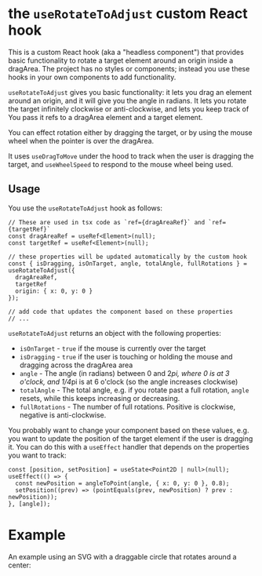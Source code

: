
<Meta of={useRotateToAdjust} title="useRotateToAdjust custom Hook" />

# the `useRotateToAdjust` custom React hook

This is a custom React hook (aka a "headless component") that provides basic functionality to rotate a target
element around an origin inside a dragArea. The project has no styles or components; instead you use
these hooks in your own components to add functionality.

`useRotateToAdjust` gives you basic functionality: it lets you drag an element around an origin, and it will
give you the angle in radians. It lets you rotate the target infinitely clockwise or anti-clockwise, and lets you
keep track of You pass it refs to a dragArea element and a target element.

You can effect rotation either by dragging the target, or by using the mouse wheel when the pointer is over the
dragArea.

It uses `useDragToMove` under the hood to track when the user is dragging the target, and `useWheelSpeed` to
respond to the mouse wheel being used.

## Usage

You use the `useRotateToAdjust` hook as follows:

```tsx
// These are used in tsx code as `ref={dragAreaRef}` and `ref={targetRef}`
const dragAreaRef = useRef<Element>(null);
const targetRef = useRef<Element>(null);

// these properties will be updated automatically by the custom hook
const { isDragging, isOnTarget, angle, totalAngle, fullRotations } = useRotateToAdjust({
  dragAreaRef,
  targetRef
  origin: { x: 0, y: 0 }
});

// add code that updates the component based on these properties
// ...
```

`useRotateToAdjust` returns an object with the following properties:

- `isOnTarget` - `true` if the mouse is currently over the target
- `isDragging` - `true` if the user is touching or holding the mouse and dragging across the dragArea area
- `angle` - The angle (in radians) between 0 and 2*pi, where 0 is at 3 o'clock, and 1/4*pi is at 6 o'clock
  (so the angle increases clockwise)
- `totalAngle` - The total angle, e.g. if you rotate past a full rotation, `angle` resets, while this keeps
  increasing or decreasing.
- `fullRotations` - The number of full rotations. Positive is clockwise, negative is anti-clockwise.

You probably want to change your component based on these values, e.g. you want to update the position of the target
element if the user is dragging it. You can do this with a `useEffect` handler that depends on the properties you
want to track:

```tsx
const [position, setPosition] = useState<Point2D | null>(null);
useEffect(() => {
  const newPosition = angleToPoint(angle, { x: 0, y: 0 }, 0.8);
  setPosition((prev) => (pointEquals(prev, newPosition) ? prev : newPosition));
}, [angle]);
```

# Example

An example using an SVG with a draggable circle that rotates around a center:

<Canvas of={useRotateToAdjust.UseRotateToAdjustExample} />
